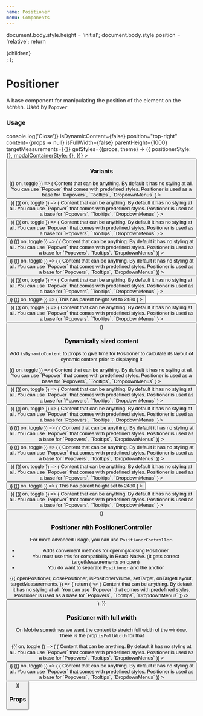 ```yaml
---
name: Positioner
menu: Components
---
```



  document.body.style.height = 'initial';
  document.body.style.position = 'relative';
  return <div>{children}</div>;
};

# Positioner

A base component for manipulating the position of the element on the screen. Used by `Popover`

### Usage

<Playground>
  <Positioner
    isVisible={false}
    onClose={() => console.log('Close')}
    isDynamicContent={false}
    position="top-right"
    content={props => null}
    isFullWidth={false}
    parentHeight={1000}
    targetMeasurements={{}}
    getStyles={(props, theme) => ({
      positionerStyle: {},
      modalContainerStyle: {},
    })}
  >
    <Button title="Usage" />
  </Positioner>
</Playground>

### Variants

<Playground>
  <Spacing paddingBottom={8} zIndex={1}>
    <Box flexDirection="row" justifyContent="space-between">
      <Toggle>
        {({ on, toggle }) => (
          <Positioner
            isVisible={on}
            onClose={toggle}
            position="top-right"
            content={() =>
              <Box  width={200} height={200}>
                <Text>
                  Content that can be anything. By default it has no styling at all. You can use `Popover` that comes with predefined styles. Positioner is used as a base for `Popovers`, `Tooltips`, `DropdownMenus`
                </Text>
              </Box>
            }
          >
            <Button onPress={toggle} isInline title="Top right" />
          </Positioner>
        )}
      </Toggle>
      <Toggle>
        {({ on, toggle }) => (
          <Positioner
            isVisible={on}
            onClose={toggle}
            position="top"
            content={() =>
              <Box  width={200} height={200}>
                <Text>
                  Content that can be anything. By default it has no styling at all. You can use `Popover` that comes with predefined styles. Positioner is used as a base for `Popovers`, `Tooltips`, `DropdownMenus`
                </Text>
              </Box>
            }
          >
            <Button onPress={toggle} isInline title="Top" />
          </Positioner>
        )}
      </Toggle>
      <Toggle>
        {({ on, toggle }) => (
          <Positioner
            isVisible={on}
            onClose={toggle}
            position="top-left"
            content={() =>
              <Box  width={200} height={200}>
                <Text>
                  Content that can be anything. By default it has no styling at all. You can use `Popover` that comes with predefined styles. Positioner is used as a base for `Popovers`, `Tooltips`, `DropdownMenus`
                </Text>
              </Box>
            }
          >
            <Button onPress={toggle} isInline title="Top left" />
          </Positioner>
        )}
      </Toggle>
    </Box>
  </Spacing>

<Spacing paddingVertical={8} zIndex={2}>
  <Box flexDirection="row" justifyContent="space-between">
    <Toggle>
      {({ on, toggle }) => (
        <Positioner
          isVisible={on}
          onClose={toggle}
          position="left"
          content={() => (
            <Box width={200} height={200}>
              <Text>
                Content that can be anything. By default it has no styling at
                all. You can use `Popover` that comes with predefined styles.
                Positioner is used as a base for `Popovers`, `Tooltips`,
                `DropdownMenus`
              </Text>
            </Box>
          )}
        >
          <Button onPress={toggle} isInline title="Left" />
        </Positioner>
      )}
    </Toggle>
    <Toggle>
      {({ on, toggle }) => (
        <Positioner
          isVisible={on}
          onClose={toggle}
          position="right"
          content={() => (
            <Box width={200} height={200}>
              <Text>
                Content that can be anything. By default it has no styling at
                all. You can use `Popover` that comes with predefined styles.
                Positioner is used as a base for `Popovers`, `Tooltips`,
                `DropdownMenus`
              </Text>
            </Box>
          )}
        >
          <Button onPress={toggle} isInline title="Right" />
        </Positioner>
      )}
    </Toggle>
  </Box>
</Spacing>

  <Spacing paddingTop={8} zIndex={3}>
    <Box flexDirection="row" justifyContent="space-between">
      <Toggle>
        {({ on, toggle }) => (
          <Positioner
            isVisible={on}
            onClose={toggle}
            position="bottom-right"
            content={() =>
              <Box  width={200} height={200}>
                <Text>
                  Content that can be anything. By default it has no styling at all. You can use `Popover` that comes with predefined styles. Positioner is used as a base for `Popovers`, `Tooltips`, `DropdownMenus`
                </Text>
              </Box>
            }
          >
            <Button onPress={toggle} isInline title="Bottom right" />
          </Positioner>
        )}
      </Toggle>
      <Toggle>
        {({ on, toggle }) => (
          <Positioner
            isVisible={on}
            onClose={toggle}
            position="bottom"
            parentHeight={2480}
            content={() =>
              <Box  width={200} height={200}>
                <Text>This has parent height set to 2480</Text>
              </Box>
            }
          >
            <Button onPress={toggle} isInline title="Bottom" />
          </Positioner>
        )}
      </Toggle>
      <Toggle>
        {({ on, toggle }) => (
          <Positioner
            isVisible={on}
            onClose={toggle}
            position="bottom-left"
            content={() =>
              <Box  width={200} height={200}>
                <Text>
                  Content that can be anything. By default it has no styling at all. You can use `Popover` that comes with predefined styles. Positioner is used as a base for `Popovers`, `Tooltips`, `DropdownMenus`
                </Text>
              </Box>
            }
          >
            <Button onPress={toggle} isInline title="Bottom left" />
          </Positioner>
        )}
      </Toggle>
    </Box>
  </Spacing>
</Playground>

### Dynamically sized content

Add `isDynamicContent` to props to give time for Positioner to calculate its layout of dynamic content prior to displaying it

<Playground>
  <Spacing paddingBottom={8} zIndex={1}>
    <Box flexDirection="row" justifyContent="space-between">
      <Toggle>
        {({ on, toggle }) => (
          <Positioner
            isVisible={on}
            isDynamicContent
            onClose={toggle}
            position="top-right"
            content={() =>
              <Box >
                <Text>
                  Content that can be anything. By default it has no styling at all. You can use `Popover` that comes with predefined styles. Positioner is used as a base for `Popovers`, `Tooltips`, `DropdownMenus`
                </Text>
              </Box>
            }
          >
            <Button onPress={toggle} isInline title="Top right" />
          </Positioner>
        )}
      </Toggle>
      <Toggle>
        {({ on, toggle }) => (
          <Positioner
            isVisible={on}
            isDynamicContent
            onClose={toggle}
            position="top"
            content={() =>
              <Box >
                <Text>
                  Content that can be anything. By default it has no styling at all. You can use `Popover` that comes with predefined styles. Positioner is used as a base for `Popovers`, `Tooltips`, `DropdownMenus`
                </Text>
              </Box>
            }
          >
            <Button onPress={toggle} isInline title="Top" />
          </Positioner>
        )}
      </Toggle>
      <Toggle>
        {({ on, toggle }) => (
          <Positioner
            isVisible={on}
            isDynamicContent
            onClose={toggle}
            position="top-left"
            content={() =>
              <Box >
                <Text>
                  Content that can be anything. By default it has no styling at all. You can use `Popover` that comes with predefined styles. Positioner is used as a base for `Popovers`, `Tooltips`, `DropdownMenus`
                </Text>
              </Box>
            }
          >
            <Button onPress={toggle} isInline title="Top left" />
          </Positioner>
        )}
      </Toggle>
    </Box>
  </Spacing>

<Spacing paddingVertical={8} zIndex={2}>
  <Box flexDirection="row" justifyContent="space-between">
    <Toggle>
      {({ on, toggle }) => (
        <Positioner
          isVisible={on}
          isDynamicContent
          onClose={toggle}
          position="left"
          content={() => (
            <Box>
              <Text>
                Content that can be anything. By default it has no styling at
                all. You can use `Popover` that comes with predefined styles.
                Positioner is used as a base for `Popovers`, `Tooltips`,
                `DropdownMenus`
              </Text>
            </Box>
          )}
        >
          <Button onPress={toggle} isInline title="Left" />
        </Positioner>
      )}
    </Toggle>
    <Toggle>
      {({ on, toggle }) => (
        <Positioner
          isVisible={on}
          isDynamicContent
          onClose={toggle}
          position="right"
          content={() => (
            <Box>
              <Text>
                Content that can be anything. By default it has no styling at
                all. You can use `Popover` that comes with predefined styles.
                Positioner is used as a base for `Popovers`, `Tooltips`,
                `DropdownMenus`
              </Text>
            </Box>
          )}
        >
          <Button onPress={toggle} isInline title="Right" />
        </Positioner>
      )}
    </Toggle>
  </Box>
</Spacing>

  <Spacing paddingTop={8} zIndex={3}>
    <Box flexDirection="row" justifyContent="space-between">
      <Toggle>
        {({ on, toggle }) => (
          <Positioner
            isVisible={on}
            isDynamicContent
            onClose={toggle}
            position="bottom-right"
            content={() =>
              <Box >
                <Text>
                  Content that can be anything. By default it has no styling at all. You can use `Popover` that comes with predefined styles. Positioner is used as a base for `Popovers`, `Tooltips`, `DropdownMenus`
                </Text>
              </Box>
            }
          >
            <Button onPress={toggle} isInline title="Bottom right" />
          </Positioner>
        )}
      </Toggle>
      <Toggle>
        {({ on, toggle }) => (
          <Positioner
            isVisible={on}
            isDynamicContent
            onClose={toggle}
            position="bottom"
            parentHeight={2480}
            content={() =>
              <Box >
                <Text>This has parent height set to 2480</Text>
              </Box>
            }
          >
            <Button onPress={toggle} isInline title="Bottom" />
          </Positioner>
        )}
      </Toggle>
      <Toggle>
        {({ on, toggle }) => (
          <Positioner
            isVisible={on}
            isDynamicContent
            onClose={toggle}
            position="bottom-left"
            content={() =>
              <Box >
                <Text>
                  Content that can be anything. By default it has no styling at all. You can use `Popover` that comes with predefined styles. Positioner is used as a base for `Popovers`, `Tooltips`, `DropdownMenus`
                </Text>
              </Box>
            }
          >
            <Button onPress={toggle} isInline title="Bottom left" />
          </Positioner>
        )}
      </Toggle>
    </Box>
  </Spacing>
</Playground>

### Positioner with PositionerController

For more advanced usage, you can use `PositionerController`.

- Adds convenient methods for opening/closing Positioner
- You must use this for compatibility in React-Native. (It gets correct targetMeasurements on open)
- You do want to separate `Positioner` and the anchor

<Playground>
  <Spacing paddingVertical={10}>
    <PositionerController>
      {({
        openPositioner,
        closePositioner,
        isPositionerVisible,
        setTarget,
        onTargetLayout,
        targetMeasurements,
      }) => {
        return (
          <>
            <Positioner
              targetMeasurements={targetMeasurements}
              isVisible={isPositionerVisible}
              onClose={closePositioner}
              position="top-right"
              content={() => (
                <Box>
                  <Text>
                    Content that can be anything. By default it has no styling
                    at all. You can use `Popover` that comes with predefined
                    styles. Positioner is used as a base for `Popovers`,
                    `Tooltips`, `DropdownMenus`
                  </Text>
                </Box>
              )}
            />
            <Button
              onLayout={onTargetLayout}
              ref={setTarget}
              onPress={openPositioner}
              isInline
              title="Some Button"
            />
          </>
        );
      }}
    </PositionerController>
  </Spacing>
</Playground>

### Positioner with full width

On Mobile sometimes we want the content to stretch full width of the window. There is the prop `isFullWidth` for that

<Playground>
  <Spacing flexDirection="row">
    <Spacing flex={1}>
      <Toggle>
        {({ on, toggle }) => (
          <Positioner
            isVisible={on}
            isFullWidth
            onClose={toggle}
            position="top-left"
            content={() => (
              <Box>
                <Text>
                  Content that can be anything. By default it has no styling at
                  all. You can use `Popover` that comes with predefined styles.
                  Positioner is used as a base for `Popovers`, `Tooltips`,
                  `DropdownMenus`
                </Text>
              </Box>
            )}
          >
            <Button onPress={toggle} title="Bottom" />
          </Positioner>
        )}
      </Toggle>
    </Spacing>
    <Spacing flex={1}>
      <Toggle>
        {({ on, toggle }) => (
          <Positioner
            isVisible={on}
            isFullWidth
            onClose={toggle}
            position="bottom-right"
            content={() => (
              <Box>
                <Text>
                  Content that can be anything. By default it has no styling at
                  all. You can use `Popover` that comes with predefined styles.
                  Positioner is used as a base for `Popovers`, `Tooltips`,
                  `DropdownMenus`
                </Text>
              </Box>
            )}
          >
            <Button onPress={toggle} title="Bottom" />
          </Positioner>
        )}
      </Toggle>
    </Spacing>
  </Spacing>
</Playground>

### Props

<PropsTable of={Positioner} />
